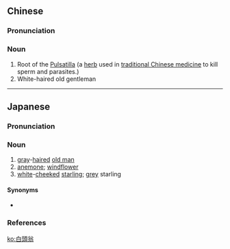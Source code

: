 {{also|白头翁}}
==Chinese==
{{zh-forms|s=白头翁|type=21}}

===Pronunciation===
{{zh-pron
|m=báitóuwēng
|mn=pe̍h-thâu-ong
|cat=n
}}

===Noun===
{{zh-noun}}

# Root of the [[Pulsatilla]] (a [[herb]] used in [[traditional Chinese medicine]] to kill sperm and parasites.)
# White-haired old gentleman

----

==Japanese==
{{ja-kanjitab|はく|とう|おう|yomi=o}}

===Pronunciation===
{{ja-pron|はくとうおう|acc=3|acc_ref=DJR|y=ko}}

===Noun===
{{ja-noun|はくとうおう|hhira=はくとうをう|ハクトウオウ|head=[[白頭]][[翁]]}}

# [[gray]]-[[hair]]ed [[old man]]
# [[anemone]]; [[windflower]]
# [[white]]-[[cheek]]ed [[starling]]; [[grey]] starling

====Synonyms====
* {{sense|grey starling}} {{ja-l|椋鳥|ムクドリ|mukudori}}

===References===
<references/>
{{catlangcode|ja|sort=はくとうおう|Hair|Human|Buttercup family plants|Flowers|Starlings}}
[[ko:白頭翁]]